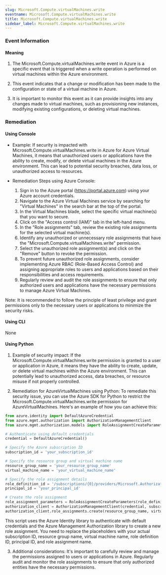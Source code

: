 ```yaml
--- 
slug: Microsoft.Compute.virtualMachines.write
eventname: Microsoft.Compute.virtualMachines.write
title: Microsoft.Compute.virtualMachines.write
sidebar_label: Microsoft.Compute.virtualMachines.write
---
```

                       
### Event Information

#### Meaning

1. The Microsoft.Compute.virtualMachines.write event in Azure is a specific event that is triggered when a write operation is performed on virtual machines within the Azure environment.

2. This event indicates that a change or modification has been made to the configuration or state of a virtual machine in Azure.

3. It is important to monitor this event as it can provide insights into any changes made to virtual machines, such as provisioning new instances, modifying existing configurations, or deleting virtual machines.

### Remediation

#### Using Console

- Example: If security is impacted with Microsoft.Compute.virtualMachines.write in Azure for Azure Virtual Machines, it means that unauthorized users or applications have the ability to create, modify, or delete virtual machines in the Azure environment. This can lead to potential security breaches, data loss, or unauthorized access to resources.

- Remediation Steps using Azure Console:
  1. Sign in to the Azure portal (https://portal.azure.com) using your Azure account credentials.
  2. Navigate to the Azure Virtual Machines service by searching for "Virtual Machines" in the search bar at the top of the portal.
  3. In the Virtual Machines blade, select the specific virtual machine(s) that you want to secure.
  4. Click on the "Access control (IAM)" tab in the left-hand menu.
  5. In the "Role assignments" tab, review the existing role assignments for the selected virtual machine(s).
  6. Identify any unauthorized or unnecessary role assignments that have the "Microsoft.Compute.virtualMachines.write" permission.
  7. Select the unauthorized role assignment(s) and click on the "Remove" button to revoke the permission.
  8. To prevent future unauthorized role assignments, consider implementing Azure RBAC (Role-Based Access Control) and assigning appropriate roles to users and applications based on their responsibilities and access requirements.
  9. Regularly review and audit the role assignments to ensure that only authorized users and applications have the necessary permissions to manage Azure Virtual Machines.

Note: It is recommended to follow the principle of least privilege and grant permissions only to the necessary users or applications to minimize the security risks.

#### Using CLI

None

#### Using Python

1. Example of security impact: If the Microsoft.Compute.virtualMachines.write permission is granted to a user or application in Azure, it means they have the ability to create, update, or delete virtual machines within the Azure environment. This can potentially lead to unauthorized access, data breaches, or resource misuse if not properly controlled.

2. Remediation for AzureVirtualMachines using Python: To remediate this security issue, you can use the Azure SDK for Python to restrict the Microsoft.Compute.virtualMachines.write permission for AzureVirtualMachines. Here's an example of how you can achieve this:

```python
from azure.identity import DefaultAzureCredential
from azure.mgmt.authorization import AuthorizationManagementClient
from azure.mgmt.authorization.models import RoleAssignmentCreateParameters

# Authenticate using default credentials
credential = DefaultAzureCredential()

# Specify the Azure subscription ID
subscription_id = 'your_subscription_id'

# Specify the resource group and virtual machine name
resource_group_name = 'your_resource_group_name'
virtual_machine_name = 'your_virtual_machine_name'

# Specify the role assignment details
role_definition_id = '/subscriptions/{0}/providers/Microsoft.Authorization/roleDefinitions/{1}'.format(subscription_id, 'your_role_definition_id')
principal_id = 'your_principal_id'

# Create the role assignment
role_assignment_parameters = RoleAssignmentCreateParameters(role_definition_id=role_definition_id, principal_id=principal_id)
authorization_client = AuthorizationManagementClient(credential, subscription_id)
authorization_client.role_assignments.create(resource_group_name, virtual_machine_name, 'role_assignment_name', role_assignment_parameters)
```

This script uses the Azure Identity library to authenticate with default credentials and the Azure Management Authorization library to create a new role assignment. You need to replace the placeholders with your actual subscription ID, resource group name, virtual machine name, role definition ID, principal ID, and role assignment name.

3. Additional considerations: It's important to carefully review and manage the permissions assigned to users or applications in Azure. Regularly audit and monitor the role assignments to ensure that only authorized entities have the necessary permissions.


 